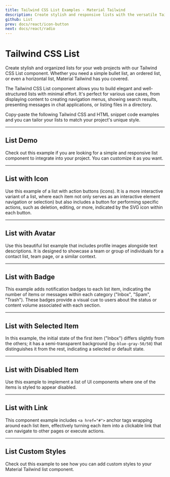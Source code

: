 ```yaml
---
title: Tailwind CSS List Examples - Material Tailwind
description: Create stylish and responsive lists with the versatile Tailwind CSS List component. Customize and integrate it easily into your web project.
github: List
prev: docs/react/icon-button
next: docs/react/radio
---
```


# Tailwind CSS List

Create stylish and organized lists for your web projects with our Tailwind CSS List component. Whether you need a simple bullet list, an ordered list, or even a horizontal list, Material Tailwind has you covered.

The Tailwind CSS List component allows you to build elegant and well-structured lists with minimal effort. It's perfect for various use cases, from displaying content to creating navigation menus, showing search results, presenting messages in chat applications, or listing files in a directory.

Copy-paste the following Tailwind CSS and HTML snippet code examples and you can tailor your lists to match your project's unique style.

---

## List Demo

Check out this example if you are looking for a simple and responsive list component to integrate into your project. You can customize it as you want.

<PreviewWithCode relativePath="list/list-demo.tsx" language="html" />

---

## List with Icon

Use this example of a list with action buttons (icons). It is a more interactive variant of a list, where each item not only serves as an interactive element navigation or selection) but also includes a button for performing specific actions, such as deletion, editing, or more, indicated by the SVG icon within each button.

<PreviewWithCode relativePath="list/list-with-icon.tsx" language="html" />

---

## List with Avatar

Use this beautiful list example that includes profile images alongside text descriptions. It is designed to showcase a team or group of individuals for a contact list, team page, or a similar context.

<PreviewWithCode relativePath="list/list-with-avatar.tsx" language="html" />

---

## List with Badge

This example adds notification badges to each list item, indicating the number of items or messages within each category ("Inbox", "Spam", "Trash"). These badges provide a visual cue to users about the status or content volume associated with each section.

<PreviewWithCode relativePath="list/list-with-badge.tsx" language="html" />

---

## List with Selected Item

In this example, the initial state of the first item ("Inbox") differs slightly from the others; it has a semi-transparent background (`bg-blue-gray-50/50`) that distinguishes it from the rest, indicating a selected or default state.

<PreviewWithCode relativePath="list/list-with-selected-item.tsx" language="html" />

---

## List with Disabled Item

Use this example to implement a list of UI components where one of the items is styled to appear disabled.

<PreviewWithCode relativePath="list/list-with-disabled-item.tsx" language="html" />

---

## List with Link

This component example includes `<a href="#">` anchor tags wrapping around each list item, effectively turning each item into a clickable link that can navigate to other pages or execute actions.

<PreviewWithCode relativePath="list/list-with-link.tsx" language="html" />

---

## List Custom Styles

Check out this example to see how you can add custom styles to your Material Tailwind list component.

<PreviewWithCode relativePath="list/list-custom-styles.tsx" language="html" />